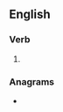 ==English==

===Verb===
{{head|en|verb form}}

# {{en-past of|misfile}}

===Anagrams===
* {{anagrams|en|a=defiilms|misfield}}